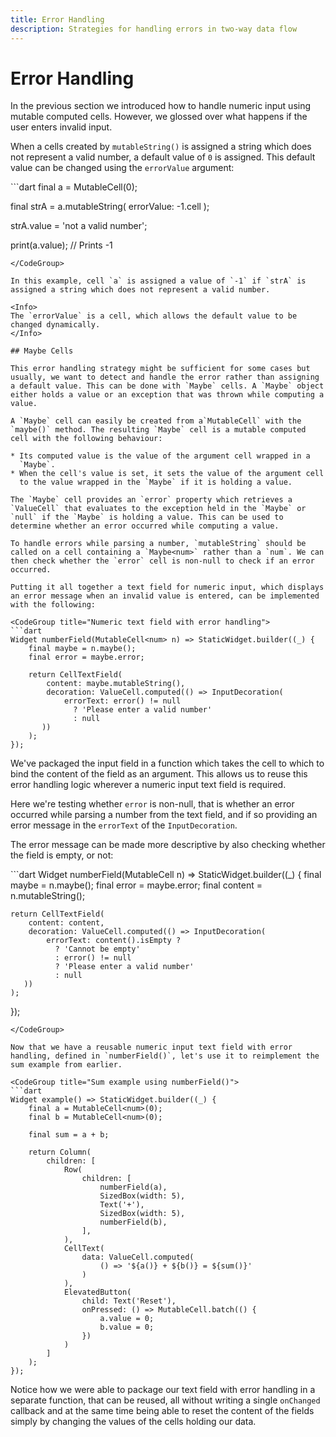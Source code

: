 ```yaml
---
title: Error Handling
description: Strategies for handling errors in two-way data flow
---
```


# Error Handling

In the previous section we introduced how to handle numeric input
using mutable computed cells. However, we glossed over what happens if
the user enters invalid input.

When a cells created by `mutableString()` is assigned a string which
does not represent a valid number, a default value of `0` is
assigned. This default value can be changed using the `errorValue`
argument:

<CodeGroup title="Example of mutableString(errorValue: ...)">
```dart
final a = MutableCell<num>(0);

final strA = a.mutableString(
  errorValue: -1.cell
);

strA.value = 'not a valid number';

print(a.value); // Prints -1
```
</CodeGroup>

In this example, cell `a` is assigned a value of `-1` if `strA` is
assigned a string which does not represent a valid number.

<Info>
The `errorValue` is a cell, which allows the default value to be
changed dynamically.
</Info>

## Maybe Cells

This error handling strategy might be sufficient for some cases but
usually, we want to detect and handle the error rather than assigning
a default value. This can be done with `Maybe` cells. A `Maybe` object
either holds a value or an exception that was thrown while computing a
value.

A `Maybe` cell can easily be created from a`MutableCell` with the
`maybe()` method. The resulting `Maybe` cell is a mutable computed
cell with the following behaviour:

* Its computed value is the value of the argument cell wrapped in a
  `Maybe`.
* When the cell's value is set, it sets the value of the argument cell
  to the value wrapped in the `Maybe` if it is holding a value.

The `Maybe` cell provides an `error` property which retrieves a
`ValueCell` that evaluates to the exception held in the `Maybe` or
`null` if the `Maybe` is holding a value. This can be used to
determine whether an error occurred while computing a value.

To handle errors while parsing a number, `mutableString` should be
called on a cell containing a `Maybe<num>` rather than a `num`. We can
then check whether the `error` cell is non-null to check if an error
occurred.

Putting it all together a text field for numeric input, which displays
an error message when an invalid value is entered, can be implemented
with the following:

<CodeGroup title="Numeric text field with error handling">
```dart
Widget numberField(MutableCell<num> n) => StaticWidget.builder((_) {
	final maybe = n.maybe();
	final error = maybe.error;
	
	return CellTextField(
		content: maybe.mutableString(),
		decoration: ValueCell.computed(() => InputDecoration(
			errorText: error() != null 
			  ? 'Please enter a valid number' 
			  : null
	   ))
	);
});
```
</CodeGroup>

<Info>
We've packaged the input field in a function which takes the cell to
which to bind the content of the field as an argument. This allows us
to reuse this error handling logic wherever a numeric input text field
is required.
</Info>

Here we're testing whether `error` is non-null, that is whether an
error occurred while parsing a number from the text field, and if so
providing an error message in the `errorText` of the
`InputDecoration`.

The error message can be made more descriptive by also checking
whether the field is empty, or not:

<CodeGroup title="Numeric text field with error handling">
```dart
Widget numberField(MutableCell<num> n) => StaticWidget.builder((_) {
	final maybe = n.maybe();
	final error = maybe.error;
	final content = n.mutableString();
	
	return CellTextField(
		content: content,
		decoration: ValueCell.computed(() => InputDecoration(
			errorText: content().isEmpty ? 
			  ? 'Cannot be empty'
			  : error() != null 
			  ? 'Please enter a valid number' 
			  : null
	   ))
	);
});
```
</CodeGroup>

Now that we have a reusable numeric input text field with error
handling, defined in `numberField()`, let's use it to reimplement the
sum example from earlier.

<CodeGroup title="Sum example using numberField()">
```dart
Widget example() => StaticWidget.builder((_) {
    final a = MutableCell<num>(0);
    final b = MutableCell<num>(0);
    
    final sum = a + b;
    
    return Column(
        children: [
            Row(
                children: [
					numberField(a),
                    SizedBox(width: 5),
                    Text('+'),
                    SizedBox(width: 5),
					numberField(b),
                ],
            ),
            CellText(
                data: ValueCell.computed(
                    () => '${a()} + ${b()} = ${sum()}'
                )
            ),
            ElevatedButton(
                child: Text('Reset'),
                onPressed: () => MutableCell.batch(() {
                    a.value = 0;
                    b.value = 0;
                })
            )
        ]
    );
});
```
</CodeGroup>

Notice how we were able to package our text field with error handling
in a separate function, that can be reused, all without writing a
single `onChanged` callback and at the same time being able to reset
the content of the fields simply by changing the values of the cells
holding our data.
